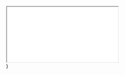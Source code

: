   <div
    style={{
      position: 'relative',
      paddingBottom: '64.63195691202873%',
      height: 0,
    }}
  >
    <iframe
      src={`https://www.loom.com/embed/${id}`}
      allowFullScreen
      style={{
        position: 'absolute',
        top: 0,
        left: 0,
        width: '100%',
        height: '100%',
        borderRadius: '8px',
      }}
    ></iframe>
  </div>
)
